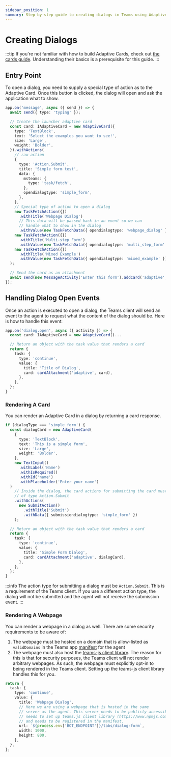 ```yaml
---
sidebar_position: 1
summary: Step-by-step guide to creating dialogs in Teams using Adaptive Cards for interactive user experiences and data collection.
---
```



# Creating Dialogs

:::tip
If you're not familiar with how to build Adaptive Cards, check out [the cards guide](../adaptive-cards). Understanding their basics is a prerequisite for this guide.
:::

## Entry Point

To open a dialog, you need to supply a special type of action as to the Adaptive Card. Once this button is clicked, the dialog will open and ask the application what to show.

```ts
app.on('message', async ({ send }) => {
  await send({ type: 'typing' });

  // Create the launcher adaptive card
  const card: IAdaptiveCard = new AdaptiveCard({
    type: 'TextBlock',
    text: 'Select the examples you want to see!',
    size: 'Large',
    weight: 'Bolder',
  }).withActions(
    // raw action
    {
      type: 'Action.Submit',
      title: 'Simple form test',
      data: {
        msteams: {
          type: 'task/fetch',
        },
        opendialogtype: 'simple_form',
      },
    },
    // Special type of action to open a dialog
    new TaskFetchAction({})
      .withTitle('Webpage Dialog')
      // This data will be passed back in an event so we can
      // handle what to show in the dialog
      .withValue(new TaskFetchData({ opendialogtype: 'webpage_dialog' })),
    new TaskFetchAction({})
      .withTitle('Multi-step Form')
      .withValue(new TaskFetchData({ opendialogtype: 'multi_step_form' })),
    new TaskFetchAction({})
      .withTitle('Mixed Example')
      .withValue(new TaskFetchData({ opendialogtype: 'mixed_example' }))
  );

  // Send the card as an attachment
  await send(new MessageActivity('Enter this form').addCard('adaptive', card));
});
```

## Handling Dialog Open Events

Once an action is executed to open a dialog, the Teams client will send an event to the agent to request what the content of the dialog should be. Here is how to handle this event:

```typescript
app.on('dialog.open', async ({ activity }) => {
  const card: IAdaptiveCard = new AdaptiveCard()...

  // Return an object with the task value that renders a card
  return {
    task: {
      type: 'continue',
      value: {
        title: 'Title of Dialog',
        card: cardAttachment('adaptive', card),
      },
    },
  };
}
```

### Rendering A Card

You can render an Adaptive Card in a dialog by returning a card response.

```ts
if (dialogType === 'simple_form') {
  const dialogCard = new AdaptiveCard(
    {
      type: 'TextBlock',
      text: 'This is a simple form',
      size: 'Large',
      weight: 'Bolder',
    },
    new TextInput()
      .withLabel('Name')
      .withIsRequired()
      .withId('name')
      .withPlaceholder('Enter your name')
  )
    // Inside the dialog, the card actions for submitting the card must be
    // of type Action.Submit
    .withActions(
      new SubmitAction()
        .withTitle('Submit')
        .withData({ submissiondialogtype: 'simple_form' })
    );

  // Return an object with the task value that renders a card
  return {
    task: {
      type: 'continue',
      value: {
        title: 'Simple Form Dialog',
        card: cardAttachment('adaptive', dialogCard),
      },
    },
  };
}
```

:::info
The action type for submitting a dialog must be `Action.Submit`. This is a requirement of the Teams client. If you use a different action type, the dialog will not be submitted and the agent will not receive the submission event.
:::

### Rendering A Webpage

You can render a webpage in a dialog as well. There are some security requirements to be aware of:

1. The webpage must be hosted on a domain that is allow-listed as `validDomains` in the Teams app [manifest](/teams/manifest) for the agent
2. The webpage must also host the [teams-js client library](https://www.npmjs.com/package/@microsoft/teams-js). The reason for this is that for security purposes, the Teams client will not render arbitrary webpages. As such, the webpage must explicitly opt-in to being rendered in the Teams client. Setting up the teams-js client library handles this for you.

```ts
return {
  task: {
    type: 'continue',
    value: {
      title: 'Webpage Dialog',
      // Here we are using a webpage that is hosted in the same
      // server as the agent. This server needs to be publicly accessible,
      // needs to set up teams.js client library (https://www.npmjs.com/package/@microsoft/teams-js)
      // and needs to be registered in the manifest.
      url: `${process.env['BOT_ENDPOINT']}/tabs/dialog-form`,
      width: 1000,
      height: 800,
    },
  },
};
```

